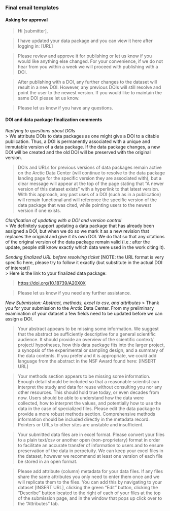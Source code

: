 ### Final email templates

#### Asking for approval

> Hi [submitter],

> I have updated your data package and you can view it here after logging in: [URL]

> Please review and approve it for publishing or let us know if you would like anything else changed. For your convenience, if we do not hear from you within a week we will proceed with publishing with a DOI.

> After publishing with a DOI, any further changes to the dataset will result in a new DOI. However, any previous DOIs will still resolve and point the user to the newest version. If you would like to maintain the same DOI please let us know. 

> Please let us know if you have any questions.

#### DOI and data package finalization comments

*Replying to questions about DOIs*  
> We attribute DOIs to data packages as one might give a DOI to a citable publication. Thus, a DOI is permanently associated with a unique and immutable version of a data package. If the data package changes, a new DOI will be created and the old DOI will be preserved with the original version.

> DOIs and URLs for previous versions of data packages remain active on the Arctic Data Center (will continue to resolve to the data package landing page for the specific version they are associated with), but a clear message will appear at the top of the page stating that “A newer version of this dataset exists” with a hyperlink to that latest version. With this approach, any past uses of a DOI (such as in a publication) will remain functional and will reference the specific version of the data package that was cited, while pointing users to the newest version if one exists.

*Clarification of updating with a DOI and version control*  
> We definitely support updating a data package that has already been assigned a DOI, but when we do so we mark it as a new revision that replaces the original and give it its own DOI. We do that so that any citations of the original version of the data package remain valid (i.e.: after the update, people still know exactly which data were used in the work citing it).

*Sending finalized URL before resolving ticket*
[NOTE: the URL format is very specific here, please try to follow it exactly (but substitute in the actual DOI of interest)]  
> Here is the link to your finalized data package:

> <a href = 'https://doi.org/10.18739/A20X0X' target='_blank'>https://doi.org/10.18739/A20X0X</a>

> Please let us know if you need any further assistance. 

*New Submission: Abstract, methods, excel to csv, and attributes*
> Thank you for your submission to the Arctic Data Center.  From my preliminary examination of your dataset a few fields need to be updated before we can assign a DOI. 
 
> Your abstract appears to be missing some information. We suggest that the abstract be sufficiently descriptive for a general scientific audience. It should provide an overview of the scientific context/ project/ hypotheses, how this data package fits into the larger project, a synopsis of the experimental or sampling design, and a summary of the data contents. If you prefer and it is appropriate, we could add language from the abstract in the NSF Award found here: [INSERT URL]
 
> Your methods section appears to be missing some information. Enough detail should be included so that a reasonable scientist can interpret the study and data for reuse without consulting you nor any other resources. This should hold true today, or even decades from now. Users should be able to understand how the data were collected, how to interpret the values, and potentially how to use the data in the case of specialized files. Please edit the data package to provide a more robust methods section. Comprehensive methods information should be included directly in the metadata record. Pointers or URLs to other sites are unstable and insufficient.

> Your submitted data files are in excel format. Please convert your files to a plain text/csv or another open (non-proprietary) format in order to facilitate an accurate transfer of information to users and to ensure preservation of the data in perpetuity.  We can keep your excel files in the dataset, however we recommend at least one version of each file be stored in an open format.
 
> Please add attribute (column) metadata for your data files.  If any files share the same attributes you only need to enter them once and we will replicate them to the files.  You can add this by navigating to your dataset [INSERT URL], clicking the green “Edit” button, clicking the “Describe” button located to the right of each of your files at the top of the submission page, and in the window that pops up click over to the “Attributes” tab.


